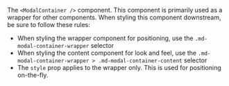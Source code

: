The `<ModalContainer />` component. This component is primarily used as a wrapper for other components. When styling this component downstream, be sure to follow these rules:

* When styling the wrapper component for positioning, use the `.md-modal-container-wrapper` selector
* When styling the content component for look and feel, use the `.md-modal-container-wrapper > .md-modal-container-content` selector
* The `style` prop applies to the wrapper only. This is used  for positioning on-the-fly.
